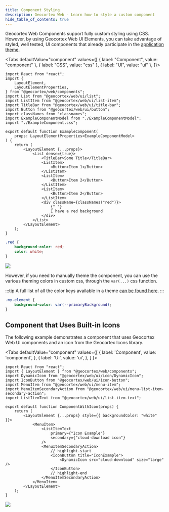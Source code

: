 ```yaml
---
title: Component Styling
description: Geocortex Web - Learn how to style a custom component
hide_table_of_contents: true
---
```



Geocortex Web Components support fully custom styling using CSS. However, by using Geocortex Web UI Elements, you can take advantage of styled, well tested, UI components that already participate in the [application theme](configuration-theme.mdx).

<Tabs
  defaultValue="component"
  values={[
    { label: "Component", value: "component" },
    { label: "CSS", value: "css" },
    { label: "UI", value: "ui" },
  ]}>
<TabItem value="component">

```tsx
import React from "react";
import {
    LayoutElement,
    LayoutElementProperties,
} from "@geocortex/web/components";
import List from "@geocortex/web/ui/list";
import ListItem from "@geocortex/web/ui/list-item";
import TitleBar from "@geocortex/web/ui/title-bar";
import Button from "@geocortex/web/ui/button";
import classNames from "classnames";
import ExampleComponentModel from "./ExampleComponentModel";
import "./ExampleComponent.css";

export default function ExampleComponent(
    props: LayoutElementProperties<ExampleComponentModel>
) {
    return (
        <LayoutElement {...props}>
            <List dense={true}>
                <TitleBar>Some Title</TitleBar>
                <ListItem>
                    <Button>Item 1</Button>
                </ListItem>
                <ListItem>
                    <Button>Item 2</Button>
                </ListItem>
                <ListItem>
                    <Button>Item 2</Button>
                </ListItem>
                <div className={classNames("red")}>
                    {" "}
                    I have a red background
                </div>
            </List>
        </LayoutElement>
    );
}
```

</TabItem>
<TabItem value="css">

```css
.red {
    background-color: red;
    color: white;
}
```

</TabItem>
<TabItem value="ui">
<img src={useBaseUrl("img/web-sdk-component-reference-styling.png")}/>
</TabItem>
</Tabs>

However, if you need to manually theme the component, you can use the various theming colors in custom css, through the `var(...)` css function.

:::tip
A full list of all the color keys available in a theme [can be found here](configuration-theme.mdx#theme-color-reference).
:::

```css
.my-element {
    background-color: var(--primaryBackground);
}
```

## Component that Uses Built-in Icons

<!-- TODO-API link to Geocortex Icons Library -->

The following example demonstrates a component that uses Geocortex Web UI components and an icon from the Geocortex Icons library.

<Tabs
  defaultValue="component"
  values={[
    { label: 'Component', value: 'component', },
    { label: 'UI', value: 'ui', },
  ]
}>
<TabItem value="component">

```tsx title="src/components/
import React from "react";
import { LayoutElement } from "@geocortex/web/components";
import DynamicIcon from "@geocortex/web/ui/icon/DynamicIcon";
import IconButton from "@geocortex/web/ui/icon-button";
import MenuItem from "@geocortex/web/ui/menu-item";
import MenuItemSecondaryAction from "@geocortex/web/ui/menu-list-item-secondary-action";
import ListItemText from "@geocortex/web/ui/list-item-text";

export default function ComponentWithIcon(props) {
    return (
        <LayoutElement {...props} style={{ backgroundColor: "white" }}>
            <MenuItem>
                <ListItemText
                    primary={"Icon Example"}
                    secondary={"cloud-download icon"}
                />
                <MenuItemSecondaryAction>
                    // highlight-start
                    <IconButton title="IconExample">
                        <DynamicIcon src="cloud-download" size="large" />
                    </IconButton>
                    // highlight-end
                </MenuItemSecondaryAction>
            </MenuItem>
        </LayoutElement>
    );
}
```

</TabItem>
<TabItem value="ui">
<img src={useBaseUrl("img/web-component-with-icon.png")}/>
</TabItem>
</Tabs>
